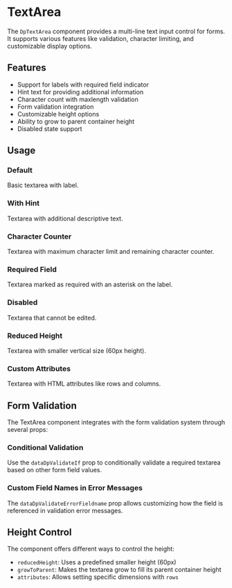 
<Meta of={DpTextAreaStories} />

# TextArea

The `DpTextArea` component provides a multi-line text input control for forms. It supports various features like validation, character limiting, and customizable display options.

## Features

- Support for labels with required field indicator
- Hint text for providing additional information
- Character count with maxlength validation
- Form validation integration
- Customizable height options
- Ability to grow to parent container height
- Disabled state support

## Usage

### Default

Basic textarea with label.

<Canvas of={DpTextAreaStories.Default} />

### With Hint

Textarea with additional descriptive text.

<Canvas of={DpTextAreaStories.WithHint} />

### Character Counter

Textarea with maximum character limit and remaining character counter.

<Canvas of={DpTextAreaStories.WithMaxlength} />

### Required Field

Textarea marked as required with an asterisk on the label.

<Canvas of={DpTextAreaStories.Required} />

### Disabled

Textarea that cannot be edited.

<Canvas of={DpTextAreaStories.Disabled} />

### Reduced Height

Textarea with smaller vertical size (60px height).

<Canvas of={DpTextAreaStories.ReducedHeight} />

### Custom Attributes

Textarea with HTML attributes like rows and columns.

<Canvas of={DpTextAreaStories.WithAttributes} />

## Form Validation

The TextArea component integrates with the form validation system through several props:

### Conditional Validation

Use the `dataDpValidateIf` prop to conditionally validate a required textarea based on other form field values.

<Canvas of={DpTextAreaStories.WithValidation} />

### Custom Field Names in Error Messages

The `dataDpValidateErrorFieldname` prop allows customizing how the field is referenced in validation error messages.

## Height Control

The component offers different ways to control the height:

- `reducedHeight`: Uses a predefined smaller height (60px)
- `growToParent`: Makes the textarea grow to fill its parent container height
- `attributes`: Allows setting specific dimensions with `rows`